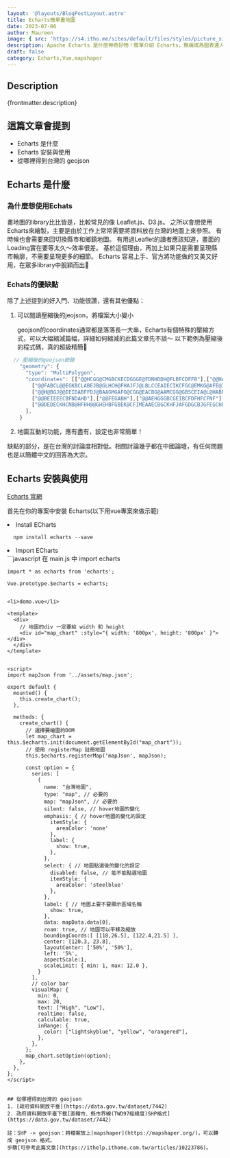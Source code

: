 ```yaml
---
layout: '@layouts/BlogPostLayout.astro'
title: Echarts簡單畫地圖
date: 2023-07-06
author: Maureen
image: { src: 'https://s4.itho.me/sites/default/files/styles/picture_size_large/public/field/image/jie_tu_2021-02-01_xia_wu_3.54.25.jpg?itok=rck1LqUG', alt: '範例' }
description: Apache Echarts 是什麼神奇好物！簡單介紹 Echarts，無痛成為圖表達人！
draft: false
category: Echarts,Vue,mapshaper
---
```

## Description

<p>{frontmatter.description}</p>

## 這篇文章會提到
<ul>
  <li>Echarts 是什麼</li>
  <li>Echarts 安裝與使用</li>
  <li>從哪裡得到台灣的 geojson</li>
</ul>

## Echarts 是什麼
### 為什麼想使用Echats 
畫地圖的library比比皆是，比較常見的像 Leaflet.js、D3.js。
之所以會想使用Echarts來繪製，主要是由於工作上常常需要將資料放在台灣的地圖上來參照。
有時候也會需要來回切換縣市和鄉鎮地圖。
有用過Leaflet的讀者應該知道，畫面的Loading實在要等太久～效率很差。
基於這個理由，再加上如果只是需要呈現縣市輪廓，不需要呈現更多的細節。
Echarts 容易上手、官方將功能做的又美又好用，在眾多library中脫穎而出👑

### Echats的優缺點
除了上述提到的好入門、功能很讚，還有其他優點：
1. 可以閱讀壓縮後的jeojson，將檔案大小變小

      geojson的coordinates通常都是落落長一大串，Echarts有個特殊的壓縮方式，可以大幅縮減篇幅，詳細如何縮減的此篇文章先不談～
      以下範例為壓縮後的程式碼，真的超級精簡🥹
  ```javascript
    // 壓縮後的geojson節錄
      "geometry": {
        "type": "MultiPolygon",
        "coordinates": [["@@HCGG@CMGBCKECDGGGE@FDNHDDH@FLBFCDFFB"],["@@HAAEKICBEGG@GDINFFJ@@CJDP@"],
          ["@@FABCL@@EGKBCLABEJB@GLHCH@FHAJFJ@LBLCCEAIECIKCFGC@EMKG@AFE@IGEGE@@HQ@CFG@DJHF@DFFCDAFFBDHGDDL"],
          ["@@H@BGJ@@IEIDABFFDJ@BAAGMGAFO@CGG@EACBG@AAMCGG@GBSCEIA@L@HABFJFFEFBFDFPJHANNHDADHD"],
          ["@@BEIEEECBFNDAHD"],["@@FEGABH"],["@@AEHGGGBCGEIBCFDFHFCFNF"],["@@QQCBHHDFJB"],
          ["@@DEDECKHCNB@HFHH@@GHEHBFGBEK@CFIMEAAECBGCKHFJAFGDGCBJGFEGCHLFAFLB"]
        ],
      }
  ```

2. 地圖互動的功能，應有盡有，設定也非常簡單！

缺點的部分，是在台灣的討論度相對低。相關討論幾乎都在中國論壇，有任何問題也是以簡體中文的回答為大宗。



## Echarts 安裝與使用

[Echarts 官網](https://echarts.apache.org/zh/index.html)

首先在你的專案中安裝 Echarts(以下用vue專案來做示範)
  <li> Install ECharts </li>

  ```javascript
    npm install echarts --save
  ```

  <li> Import ECharts </li>
  ```javascript
    在 main.js 中 import echarts

    import * as echarts from 'echarts';

    Vue.prototype.$echarts = echarts;
  ```

  <li>demo.vue</li>
  ```
    <template>
      <div>
        // 地圖的div 一定要給 width 和 height
        <div id="map_chart" :style="{ width: '800px', height: '800px' }"></div>
      </div>
    </template>
  ```
  ```
    <script>
    import mapJson from '../assets/map.json';

    export default {
      mounted() {
        this.create_chart();
      },

      methods: {
        create_chart() {
          // 選擇要繪圖的DOM
          let map_chart = this.$echarts.init(document.getElementById("map_chart"));
          // 使用 registerMap 註冊地圖
          this.$echarts.registerMap('mapJson', mapJson);

          const option = {
            series: [
              {
                name: "台灣地圖",
                type: "map", // 必要的
                map: "mapJson", // 必要的
                silent: false, // hover地圖的變化
                emphasis: { // hover地圖的變化的設定
                  itemStyle: {
                    areaColor: 'none'
                  },
                  label: {
                    show: true,
                  },
                },
                select: { // 地圖點選後的變化的設定
                  disabled: false, // 能不能點選地圖
                  itemStyle: {
                    areaColor: 'steelblue'
                  },
                },
                label: { // 地圖上要不要顯示區域名稱
                  show: true,
                },
                data: mapData.data[0],
                roam: true, // 地圖可以平移及縮放
                boundingCoords:[ [118,26.5], [122.4,21.5] ],
                center: [120.3, 23.8],
                layoutCenter: ['50%', '50%'],
                left: '5%', 
                aspectScale:1,
                scaleLimit: { min: 1, max: 12.0 },
              }
            ],
            // color bar
            visualMap: { 
              min: 0,
              max: 20,
              text: ["High", "Low"],
              realtime: false,
              calculable: true,
              inRange: {
                color: ["lightskyblue", "yellow", "orangered"],
              },
            },
          };
          map_chart.setOption(option);
        },
      },
    };
    </script>
  ```

## 從哪裡得到台灣的 geojson
1. [政府資料開放平臺](https://data.gov.tw/dataset/7442)
2. 政府資料開放平臺下載[直轄市、縣市界線(TWD97經緯度)SHP格式](https://data.gov.tw/dataset/7442)

  註：SHP -> geojson：將檔案放上[mapshaper](https://mapshaper.org/)，可以轉成 geojson 格式。
  步驟[可參考此篇文章](https://ithelp.ithome.com.tw/articles/10223786)。

